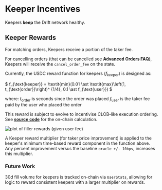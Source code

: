 # Keeper Incentives

Keepers **keep** the Drift network healthy.

## Keeper Rewards

For matching orders, Keepers receive a portion of the taker fee.

For cancelling orders (that can be cancelled see [**Advanced Orders FAQ**](/trading/advanced-orders-faq)), Keepers will receive the `cancel_order_fee` on the state.

Currently, the USDC reward function for keepers ($f_{\text{keeper}}$) is designed as:

$
f_{\text{keeper}} = \textit{min}(0.01 \ast 
\textit{max}\left(1, t_{\text{order}}\right)^
{1/4}, 0.1 \ast f_{\text{user}})
$

where:
$t_{\text{order}}$ is seconds since the order was placed
$f_{\text{user}}$ is the taker fee paid by the user who placed the order

This reward is subject to evolve to incentivise CLOB-like execution ordering. See [**source code**](https://github.com/drift-labs/protocol-v1/blob/c748c64fcfa6d7fd5aba72f7021218dd6aaa02f0/programs/clearing_house/src/math/fees.rs#L257) for the on-chain calculation.

![plot of filler rewards (given user fee)](public/assets/plot-fillet-rewards.png)

A Keeper reward multiplier (for taker price improvement) is applied to the keeper's minimum time-based reward component in the function above. Any percent improvement versus the baseline `oracle +/- 10bps`, increases this multiplier.

### Future Work

30d fill volume for keepers is tracked on-chain via `UserStats`, allowing for logic to reward consistent keepers with a larger multiplier on rewards.
